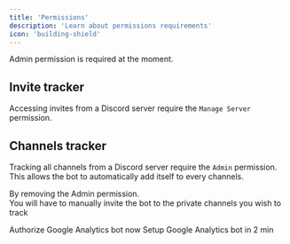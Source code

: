 ```yaml
---
title: 'Permissions'
description: 'Learn about permissions requirements'
icon: 'building-shield'
---
```


<Info>Admin permission is required at the moment.</Info>

## Invite tracker

Accessing invites from a Discord server require the `Manage Server` permission.

## Channels tracker

Tracking all channels from a Discord server require the `Admin` permission.  
This allows the bot to automatically add itself to every channels.

<Note>By removing the Admin permission.  
You will have to manually invite the bot to the private channels you wish to track</Note>

<CardGroup cols={2}>
  <Card
    title="Authorize the bot"
    icon="discord"
    href="https://discord.com/api/oauth2/authorize?client_id=1197923779213533285&permissions=8&scope=bot"
  >
    Authorize Google Analytics bot now 
  </Card>
  <Card
    title="Quick setup"
    icon="bolt"
    href="/essentials/quickstart"
  >
    Setup Google Analytics bot in 2 min
  </Card>
</CardGroup>




